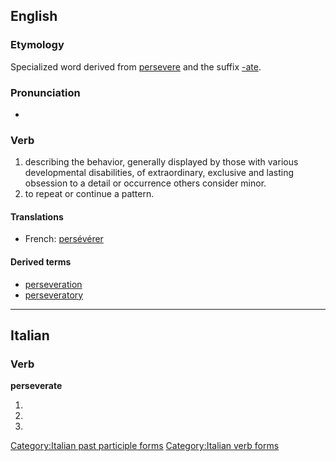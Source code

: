 ==English==

===Etymology===
Specialized word derived from [[persevere]] and the suffix [[-ate]].

===Pronunciation===
* {{IPA|pɚˈsevəˌreːɪt}}

===Verb===
{{en-verb|perseverat|es}}

# describing the behavior, generally displayed by those with various developmental disabilities, of extraordinary, exclusive and lasting obsession to a detail or occurrence others consider minor.
# to repeat or continue a pattern.

====Translations====
* French: [[persévérer]]

====Derived terms====
* [[perseveration]]
* [[perseveratory]]

----

==Italian==

===Verb===
'''perseverate'''

# {{form of|[[second-person|Second-person]] [[plural]] [[present tense]]|[[perseverare#Italian|perseverare]]|lang=Italian}}
# {{form of|Second-person plural [[imperative]]|perseverare#Italian|perseverare|lang=Italian}}
# {{form of|[[feminine|Feminine]] plural|[[perseverato]]}}

[[Category:Italian past participle forms]]
[[Category:Italian verb forms]]